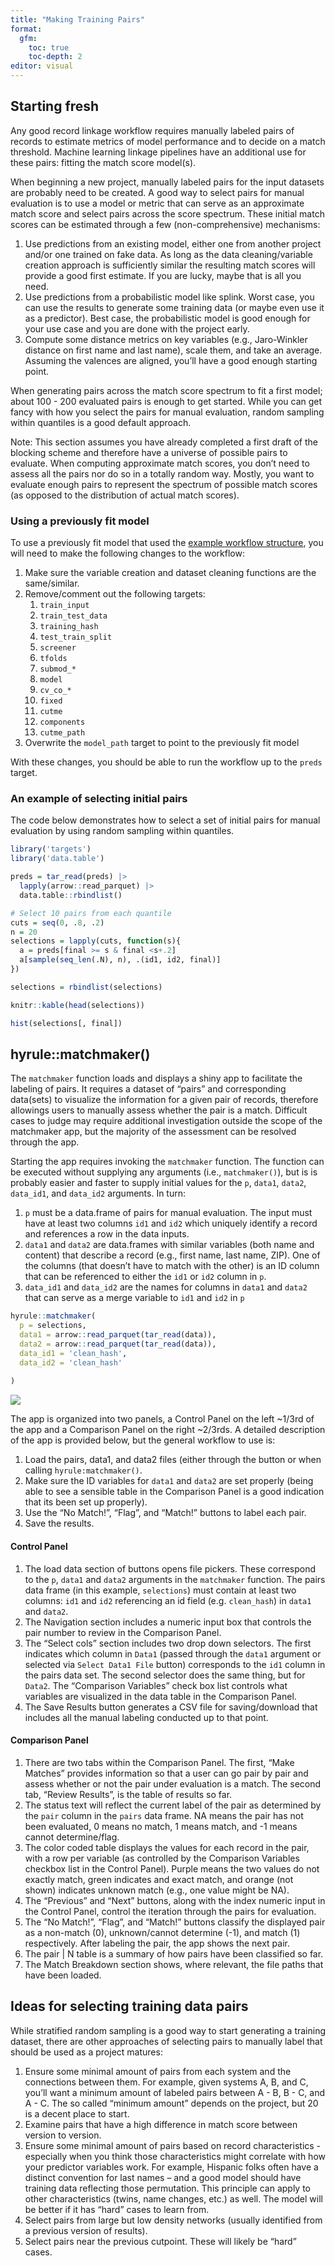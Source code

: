 ```yaml
---
title: "Making Training Pairs"
format: 
  gfm:
    toc: true
    toc-depth: 2
editor: visual
---
```


## Starting fresh

Any good record linkage workflow requires manually labeled pairs of records to estimate metrics of model performance and to decide on a match threshold. Machine learning linkage pipelines have an additional use for these pairs: fitting the match score model(s).

When beginning a new project, manually labeled pairs for the input datasets are probably need to be created. A good way to select pairs for manual evaluation is to use a model or metric that can serve as an approximate match score and select pairs across the score spectrum. These initial match scores can be estimated through a few (non-comprehensive) mechanisms:

1.  Use predictions from an existing model, either one from another project and/or one trained on fake data. As long as the data cleaning/variable creation approach is sufficiently similar the resulting match scores will provide a good first estimate. If you are lucky, maybe that is all you need.
2.  Use predictions from a probabilistic model like splink. Worst case, you can use the results to generate some training data (or maybe even use it as a predictor). Best case, the probabilistic model is good enough for your use case and you are done with the project early.
3.  Compute some distance metrics on key variables (e.g., Jaro-Winkler distance on first name and last name), scale them, and take an average. Assuming the valences are aligned, you'll have a good enough starting point.

When generating pairs across the match score spectrum to fit a first model; about 100 - 200 evaluated pairs is enough to get started. While you can get fancy with how you select the pairs for manual evaluation, random sampling within quantiles is a good default approach.

Note: This section assumes you have already completed a first draft of the blocking scheme and therefore have a universe of possible pairs to evaluate. When computing approximate match scores, you don't need to assess all the pairs nor do so in a totally random way. Mostly, you want to evaluate enough pairs to represent the spectrum of possible match scores (as opposed to the distribution of actual match scores).

### Using a previously fit model

To use a previously fit model that used the [example workflow structure](_targets.md), you will need to make the following changes to the workflow:

1.  Make sure the variable creation and dataset cleaning functions are the same/similar.
2.  Remove/comment out the following targets:
    1.  `train_input`
    2.  `train_test_data`
    3.  `training_hash`
    4.  `test_train_split`
    5.  `screener`
    6.  `tfolds`
    7.  `submod_*`
    8.  `model`
    9.  `cv_co_*`
    10. `fixed`
    11. `cutme`
    12. `components`
    13. `cutme_path`
3.  Overwrite the `model_path` target to point to the previously fit model

With these changes, you should be able to run the workflow up to the `preds` target.

### An example of selecting initial pairs

The code below demonstrates how to select a set of initial pairs for manual evaluation by using random sampling within quantiles.

```r
library('targets')
library('data.table')

preds = tar_read(preds) |>
  lapply(arrow::read_parquet) |>
  data.table::rbindlist()

# Select 10 pairs from each quantile
cuts = seq(0, .8, .2)
n = 20
selections = lapply(cuts, function(s){
  a = preds[final >= s & final <s+.2]
  a[sample(seq_len(.N), n), .(id1, id2, final)]
})

selections = rbindlist(selections)

knitr::kable(head(selections))

hist(selections[, final])

```

## hyrule::matchmaker()

The `matchmaker` function loads and displays a shiny app to facilitate the labeling of pairs. It requires a dataset of "pairs" and corresponding data(sets) to visualize the information for a given pair of records, therefore allowings users to manually assess whether the pair is a match. Difficult cases to judge may require additional investigation outside the scope of the matchmaker app, but the majority of the assessment can be resolved through the app.

Starting the app requires invoking the `matchmaker` function. The function can be executed without supplying any arguments (i.e., `matchmaker()`), but is is probably easier and faster to supply initial values for the `p`, `data1`, `data2`, `data_id1`, and `data_id2` arguments. In turn:

1.  `p` must be a data.frame of pairs for manual evaluation. The input must have at least two columns `id1` and `id2` which uniquely identify a record and references a row in the data inputs.
2.  `data1` and `data2` are data.frames with similar variables (both name and content) that describe a record (e.g., first name, last name, ZIP). One of the columns (that doesn't have to match with the other) is an ID column that can be referenced to either the `id1` or `id2` column in `p`.
3.  `data_id1` and `data_id2` are the names for columns in `data1` and `data2` that can serve as a merge variable to `id1` and `id2` in `p`

```r
hyrule::matchmaker(
  p = selections,
  data1 = arrow::read_parquet(tar_read(data)),
  data2 = arrow::read_parquet(tar_read(data)),
  data_id1 = 'clean_hash',
  data_id2 = 'clean_hash'
  
)
```

![](matchmaker.png)

The app is organized into two panels, a Control Panel on the left \~1/3rd of the app and a Comparison Panel on the right \~2/3rds. A detailed description of the app is provided below, but the general workflow to use is:

1.  Load the pairs, data1, and data2 files (either through the button or when calling `hyrule:matchmaker()`.
2.  Make sure the ID variables for `data1` and `data2` are set properly (being able to see a sensible table in the Comparison Panel is a good indication that its been set up properly).
3.  Use the "No Match!", "Flag", and "Match!" buttons to label each pair.
4.  Save the results.

#### Control Panel

1.  The load data section of buttons opens file pickers. These correspond to the `p`, `data1` and `data2` arguments in the `matchmaker` function. The pairs data frame (in this example, `selections`) must contain at least two columns: `id1` and `id2` referencing an id field (e.g. `clean_hash`) in `data1` and `data2`.
2.  The Navigation section includes a numeric input box that controls the pair number to review in the Comparison Panel.
3.  The "Select cols" section includes two drop down selectors. The first indicates which column in `Data1` (passed through the `data1` argument or selected via `Select Data1 File` button) corresponds to the `id1` column in the pairs data set. The second selector does the same thing, but for `Data2`. The "Comparison Variables" check box list controls what variables are visualized in the data table in the Comparison Panel.
4.  The Save Results button generates a CSV file for saving/download that includes all the manual labeling conducted up to that point.

#### Comparison Panel

1.  There are two tabs within the Comparison Panel. The first, "Make Matches" provides information so that a user can go pair by pair and assess whether or not the pair under evaluation is a match. The second tab, "Review Results", is the table of results so far.
2.  The status text will reflect the current label of the pair as determined by the `pair` column in the `pairs` data frame. NA means the pair has not been evaluated, 0 means no match, 1 means match, and -1 means cannot determine/flag.
3.  The color coded table displays the values for each record in the pair, with a row per variable (as controlled by the Comparison Variables checkbox list in the Control Panel). Purple means the two values do not exactly match, green indicates and exact match, and orange (not shown) indicates unknown match (e.g., one value might be NA).
4.  The "Previous" and "Next" buttons, along with the index numeric input in the Control Panel, control the iteration through the pairs for evaluation.
5.  The "No Match!", "Flag", and "Match!" buttons classify the displayed pair as a non-match (0), unknown/cannot determine (-1), and match (1) respectively. After labeling the pair, the app shows the next pair.
6.  The pair \| N table is a summary of how pairs have been classified so far.
7.  The Match Breakdown section shows, where relevant, the file paths that have been loaded.

## Ideas for selecting training data pairs

While stratified random sampling is a good way to start generating a training dataset, there are other approaches of selecting pairs to manually label that should be used as a project matures:

1.  Ensure some minimal amount of pairs from each system and the connections between them. For example, given systems A, B, and C, you'll want a minimum amount of labeled pairs between A - B, B - C, and A - C. The so called "minimum amount" depends on the project, but 20 is a decent place to start.
2.  Examine pairs that have a high difference in match score between version to version.
3.  Ensure some minimal amount of pairs based on record characteristics - especially when you think those characteristics might correlate with how your predictor variables work. For example, Hispanic folks often have a distinct convention for last names – and a good model should have training data reflecting those permutation. This principle can apply to other characteristics (twins, name changes, etc.) as well. The model will be better if it has "hard" cases to learn from.
4.  Select pairs from large but low density networks (usually identified from a previous version of results).
5.  Select pairs near the previous cutpoint. These will likely be "hard" cases.
